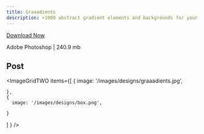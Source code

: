 ```yaml
---
title: Graaadients
description: +1000 abstract gradient elements and backgrounds for your amazing design projects.
---
```


[Download Now](https://drive.google.com/file/d/1H3vzqUuMePI6poqnGFgrUyFbh_quJPQF/view?usp=sharing)

Adobe Photoshop | 240.9 mb

## Post

<ImageGridTWO
  items={[
    {
      image: '/images/designs/graaadients.jpg',
      
    },
    {
      image: '/images/designs/box.png',
      
    }
  ]
  }
/>